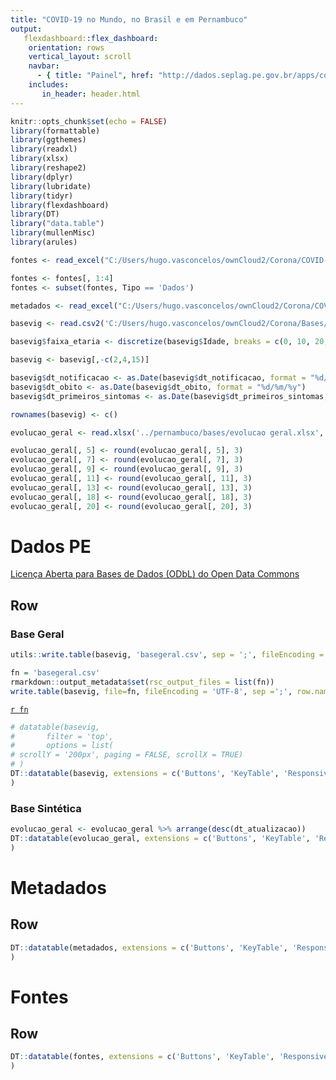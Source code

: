 ```yaml
---
title: "COVID-19 no Mundo, no Brasil e em Pernambuco"
output:
   flexdashboard::flex_dashboard:
    orientation: rows
    vertical_layout: scroll
    navbar:
      - { title: "Painel", href: "http://dados.seplag.pe.gov.br/apps/corona.html", align: left }
    includes:
       in_header: header.html
---
```


```r
knitr::opts_chunk$set(echo = FALSE)
library(formattable)
library(ggthemes)
library(readxl)
library(xlsx)
library(reshape2)
library(dplyr)
library(lubridate)
library(tidyr)
library(flexdashboard)
library(DT)
library("data.table")
library(mullenMisc)
library(arules)

fontes <- read_excel("C:/Users/hugo.vasconcelos/ownCloud2/Corona/COVID-19-Bases.xlsx", sheet = 1)

fontes <- fontes[, 1:4]
fontes <- subset(fontes, Tipo == 'Dados')

metadados <- read_excel("C:/Users/hugo.vasconcelos/ownCloud2/Corona/COVID-19-Bases.xlsx", sheet = 6)

basevig <- read.csv2('C:/Users/hugo.vasconcelos/ownCloud2/Corona/Bases/pernambuco/resultado/base_vig.csv', sep = ';')

basevig$faixa_etaria <- discretize(basevig$Idade, breaks = c(0, 10, 20, 30, 40, 50, 60, 70, 80, Inf), method = 'fixed', labels = c("0-9 anos", '10-19 anos', '20-29 anos', '30-39 anos', '40-49 anos', '50-59 anos', '60-69 anos', '70-79 anos', '80+ anos'))

basevig <- basevig[,-c(2,4,15)]

basevig$dt_notificacao <- as.Date(basevig$dt_notificacao, format = "%d/%m/%y")
basevig$dt_obito <- as.Date(basevig$dt_obito, format = "%d/%m/%y")
basevig$dt_primeiros_sintomas <- as.Date(basevig$dt_primeiros_sintomas, format = "%d/%m/%y")

rownames(basevig) <- c()

evolucao_geral <- read.xlsx('../pernambuco/bases/evolucao geral.xlsx', sheetIndex = 1)

evolucao_geral[, 5] <- round(evolucao_geral[, 5], 3)
evolucao_geral[, 7] <- round(evolucao_geral[, 7], 3)
evolucao_geral[, 9] <- round(evolucao_geral[, 9], 3)
evolucao_geral[, 11] <- round(evolucao_geral[, 11], 3)
evolucao_geral[, 13] <- round(evolucao_geral[, 13], 3)
evolucao_geral[, 18] <- round(evolucao_geral[, 18], 3)
evolucao_geral[, 20] <- round(evolucao_geral[, 20], 3)
```

Dados PE {data-icon="fa-table"}
===================================== 

<a href="http://opendefinition.org/licenses/odc-odbl/" target="_blank">Licença Aberta para Bases de Dados (ODbL) do Open Data Commons </a>

Row {.tabset data-height=600}
-------------------------------------

### Base Geral
```r
utils::write.table(basevig, 'basegeral.csv', sep = ';', fileEncoding = 'UTF-8', col.names=NA)

fn = 'basegeral.csv'
rmarkdown::output_metadata$set(rsc_output_files = list(fn))
write.table(basevig, file=fn, fileEncoding = 'UTF-8', sep =';', row.names = F)
```
[`r fn`](`r fn`)

```r
# datatable(basevig,
#       filter = 'top',
#       options = list(
# scrollY = '200px', paging = FALSE, scrollX = TRUE)
# )
DT::datatable(basevig, extensions = c('Buttons', 'KeyTable', 'Responsive'), rownames = FALSE, options = list(keys = TRUE, dom = 'frtip')
)
```

### Base Sintética
```r
evolucao_geral <- evolucao_geral %>% arrange(desc(dt_atualizacao))
DT::datatable(evolucao_geral, extensions = c('Buttons', 'KeyTable', 'Responsive'), rownames = FALSE, options = list(keys = TRUE, dom = 'Bfrtip', buttons = c('csv'))
)
```

Metadados {data-icon="fa-info"}
===================================== 

<!-- Global site tag (gtag.js) - Google Analytics -->
<script async src="https://www.googletagmanager.com/gtag/js?id=UA-150020651-2"></script>
<script>
  window.dataLayer = window.dataLayer || [];
  function gtag(){dataLayer.push(arguments);}
  gtag('js', new Date());

  gtag('config', 'UA-150020651-2');
</script>

Row {data-height=600}
-------------------------------------

```r
DT::datatable(metadados, extensions = c('Buttons', 'KeyTable', 'Responsive'), rownames = FALSE, options = list(keys = TRUE, dom = 'Bfrtip', buttons = c('csv', 'excel'))
)
```

Fontes {data-icon="fa-info"}
===================================== 

<!-- Global site tag (gtag.js) - Google Analytics -->
<script async src="https://www.googletagmanager.com/gtag/js?id=UA-150020651-2"></script>
<script>
  window.dataLayer = window.dataLayer || [];
  function gtag(){dataLayer.push(arguments);}
  gtag('js', new Date());

  gtag('config', 'UA-150020651-2');
</script>

Row {data-height=600}
-------------------------------------

```r
DT::datatable(fontes, extensions = c('Buttons', 'KeyTable', 'Responsive'), rownames = FALSE, options = list(keys = TRUE, dom = 'Bfrtip', buttons = c('csv', 'excel'))
)
```

